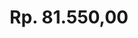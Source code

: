 ---
title: "Rp. 81.550,00"
publishedAt: "https://s.shopee.co.id/AA2G6v1m1y"
summary: "Crochet Labubu Alien Costume"
images:
  - "/images/projects/products/Crochet Labubu Alien Costume.jpeg"
---